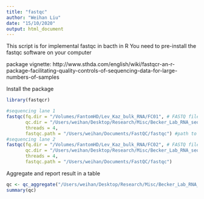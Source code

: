 ```yaml
---
title: "fastqc"
author: "Weihan Liu"
date: "15/10/2020"
output: html_document
---
```

This script is for implemental fastqc in bacth in R
You need to pre-install the fastqc software on your computer

package vignette: http://www.sthda.com/english/wiki/fastqcr-an-r-package-facilitating-quality-controls-of-sequencing-data-for-large-numbers-of-samples

Install the package
```r
library(fastqcr)
```

```r
#sequencing lane 1
fastqc(fq.dir = "/Volumes/FantomHD/Lev_Kaz_bulk_RNA/FC01", # FASTQ files directory
       qc.dir = "/Users/weihan/Desktop/Research/Misc/Becker_Lab_RNA_seq/bulk_RNA/data/fastqc", # path to where you would like the output directory to be
       threads = 4,
       fastqc.path = "/Users/weihan/Documents/FastQC/fastqc") #path to the location where you installed the fastqc software
#sequencing lane 2
fastqc(fq.dir = "/Volumes/FantomHD/Lev_Kaz_bulk_RNA/FC02", # FASTQ files directory
       qc.dir = "/Users/weihan/Desktop/Research/Misc/Becker_Lab_RNA_seq/bulk_RNA/data/fastqc", # Results direcory
       threads = 4,
       fastqc.path = "/Users/weihan/Documents/FastQC/fastqc")
```


Aggregate and report result in a table
```r
qc <- qc_aggregate("/Users/weihan/Desktop/Research/Misc/Becker_Lab_RNA_seq/bulk_RNA/data/fastqc")
summary(qc)
```


